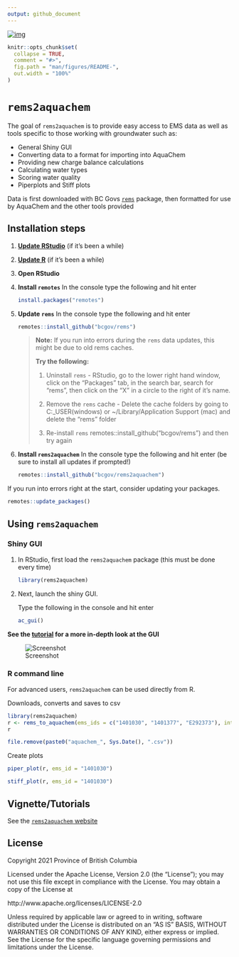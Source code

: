 ```yaml
---
output: github_document
---
```


[![img](https://img.shields.io/badge/Lifecycle-Maturing-007EC6)](https://github.com/bcgov/repomountie/blob/master/doc/lifecycle-badges.md)

<!-- README.md is generated from README.Rmd. Please edit that file -->

```r
knitr::opts_chunk$set(
  collapse = TRUE,
  comment = "#>",
  fig.path = "man/figures/README-",
  out.width = "100%"
)
```
# `rems2aquachem`

<!-- badges: start -->
<!-- [![Travis build status](https://travis-ci.org/bcgov/rems2aquachem.svg?branch=master)](https://travis-ci.org/bcgov/rems2aquachem) -->
<!-- badges: end -->

The goal of `rems2aquachem` is to provide easy access to EMS data as well as
tools specific to those working with groundwater such as:

- General Shiny GUI
- Converting data to a format for importing into AquaChem
- Providing new charge balance calculations
- Calculating water types
- Scoring water quality
- Piperplots and Stiff plots


Data is first downloaded with BC Govs [`rems`](http://github.com/bcgov/rems) 
package, then formatted for use by AquaChem and the other tools provided

## Installation steps

1. [**Update RStudio**](https://rstudio.com/) (if it's been a while)

2. [**Update R**](https://cloud.r-project.org/) (if it's been a while)

3. **Open RStudio**

4. **Install `remotes`** In the console type the following and hit enter

     ```r
     install.packages("remotes")
     ```
     
5. **Update `rems`** In the console type the following and hit enter

     ```r
     remotes::install_github("bcgov/rems")
     ```
     
    > **Note:** If you run into errors during the `rems` data updates, this might 
    > be due to old rems caches. 
    > 
    > **Try the following:** 
    >  1. Uninstall `rems` - RStudio, go to the lower right hand window, click 
    >     on the "Packages" tab, in the search bar, search for "rems", then 
    >     click on the "X" in a circle to the right of it's name.
    > 
    > 2. Remove the `rems` cache - Delete the cache folders by going to 
    >    C:\Users\YOUR_USER\AppData\Local (windows) or 
    >    ~/Library/Application Support (mac) and delete the "rems" folder
    > 
    > 3. Re-install `rems` remotes::install_github("bcgov/rems") and 
    >    then try again

     
6. **Install `rems2aquachem`** In the console type the following and hit enter 
(be sure to install all updates if prompted!)
  
    ```r
    remotes::install_github("bcgov/rems2aquachem")
    ```

If you run into errors right at the start, consider updating your packages.

```r
remotes::update_packages()
```

  
## Using `rems2aquachem`

### Shiny GUI

1. In RStudio, first load the `rems2aquachem` package (this must be done every time)

    ```r
    library(rems2aquachem)
    ```

2. Next, launch the shiny GUI. 

    Type the following in the console and hit enter

    ```r
    ac_gui()
    ```
    
**See the [tutorial](https://bcgov.github.io/rems2aquachem/articles/rems2aquachem.html) for a more in-depth look at the GUI**

![Screenshot](https://raw.githubusercontent.com/bcgov/rems2aquachem/master/inst/assets/up-to-date.png)


### R command line

For advanced users, `rems2aquachem` can be used directly from R.

Downloads, converts and saves to csv
 
```r
library(rems2aquachem)
r <- rems_to_aquachem(ems_ids = c("1401030", "1401377", "E292373"), interactive = FALSE)
r
```

```r
file.remove(paste0("aquachem_", Sys.Date(), ".csv"))
```

Create plots

```r
piper_plot(r, ems_id = "1401030")
```

```r
stiff_plot(r, ems_id = "1401030")
```


## Vignette/Tutorials

See the [`rems2aquachem` website](https://bcgov.github.io/rems2aquachem)

## License

Copyright 2021 Province of British Columbia

Licensed under the Apache License, Version 2.0 (the "License");
you may not use this file except in compliance with the License.
You may obtain a copy of the License at

http://www.apache.org/licenses/LICENSE-2.0

Unless required by applicable law or agreed to in writing, software
distributed under the License is distributed on an "AS IS" BASIS,
WITHOUT WARRANTIES OR CONDITIONS OF ANY KIND, either express or implied.
See the License for the specific language governing permissions and
limitations under the License.